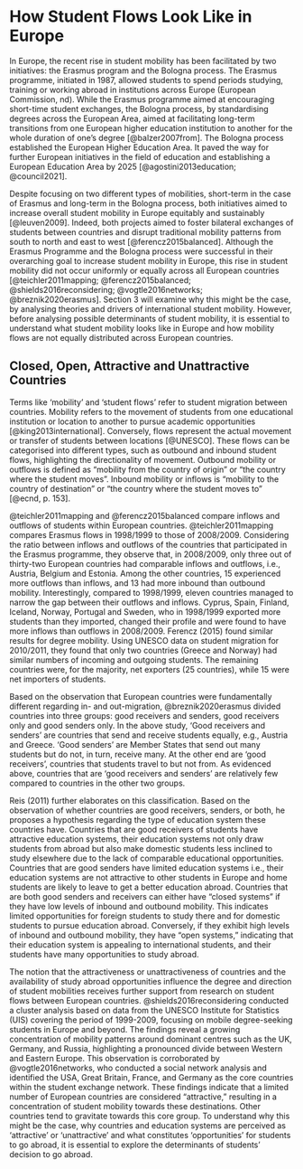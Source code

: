 # How Student Flows Look Like in Europe {#sec:flows}

In Europe, the recent rise in student mobility has been facilitated by two initiatives: the Erasmus program and the Bologna process. The Erasmus programme, initiated in 1987, allowed students to spend periods studying, training or working abroad in institutions across Europe (European Commission, nd). While the Erasmus programme aimed at encouraging short-time student exchanges, the Bologna process, by standardising degrees across the European Area, aimed at facilitating long-term transitions from one European higher education institution to another for the whole duration of one’s degree [@balzer2007from].  The Bologna process established the European Higher Education Area. It paved the way for further European initiatives in the field of education and establishing a European Education Area by 2025 [@agostini2013education; @council2021].

Despite focusing on two different types of mobilities, short-term in the case of Erasmus and long-term in the Bologna process, both initiatives aimed to increase overall student mobility in Europe equitably and sustainably [@leuven2009]. Indeed, both projects aimed to foster bilateral exchanges of students between countries and disrupt traditional mobility patterns from south to north and east to west [@ferencz2015balanced]. Although the Erasmus Programme and the Bologna process were successful in their overarching goal to increase student mobility in Europe, this rise in student mobility did not occur uniformly or equally across all European countries [@teichler2011mapping; @ferencz2015balanced; @shields2016reconsidering; @vogtle2016networks; @breznik2020erasmus]. Section 3 will examine why this might be the case, by analysing theories and drivers of international student mobility. However, before analysing possible determinants of student mobility, it is essential to understand what student mobility looks like in Europe and how mobility flows are not equally distributed across European countries.

## Closed, Open, Attractive and Unattractive Countries

Terms like ‘mobility’ and ‘student flows’ refer to student migration between countries. Mobility refers to the movement of students from one educational institution or location to another to pursue academic opportunities [@king2013international]. Conversely, flows represent the actual movement or transfer of students between locations [@UNESCO]. These flows can be categorised into different types, such as outbound and inbound student flows, highlighting the directionality of movement. Outbound mobility or outflows is defined as “mobility from the country of origin” or “the country where the student moves”. Inbound mobility or inflows is “mobility to the country of destination” or “the country where the student moves to” [@ecnd, p. 153].

@teichler2011mapping and @ferencz2015balanced compare inflows and outflows of students within European countries. @teichler2011mapping compares Erasmus flows in 1998/1999 to those of 2008/2009. Considering the ratio between inflows and outflows of the countries that participated in the Erasmus programme, they observe that, in 2008/2009, only three out of thirty-two European countries had comparable inflows and outflows, i.e., Austria, Belgium and Estonia. Among the other countries, 15 experienced more outflows than inflows, and 13 had more inbound than outbound mobility. Interestingly, compared to 1998/1999, eleven countries managed to narrow the gap between their outflows and inflows. Cyprus, Spain, Finland, Iceland, Norway, Portugal and Sweden, who in 1998/1999 exported more students than they imported, changed their profile and were found to have more inflows than outflows in 2008/2009. Ferencz (2015) found similar results for degree mobility. Using UNESCO data on student migration for 2010/2011, they found that only two countries (Greece and Norway) had similar numbers of incoming and outgoing students. The remaining countries were, for the majority, net exporters (25 countries), while 15 were net importers of students. 

Based on the observation that European countries were fundamentally different regarding in- and out-migration, @breznik2020erasmus divided countries into three groups: good receivers and senders, good receivers only and good senders only. In the above study, ‘Good receivers and senders’ are countries that send and receive students equally, e.g., Austria and Greece. ‘Good senders’ are Member States that send out many students but do not, in turn, receive many. At the other end are ‘good receivers’, countries that students travel to but not from. As evidenced above, countries that are ‘good receivers and senders’ are relatively few compared to countries in the other two groups. 

<!--TODO: Reis-->

Reis (2011) further elaborates on this classification. Based on the observation of whether countries are good receivers, senders, or both, he proposes a hypothesis regarding the type of education system these countries have. Countries that are good receivers of students have attractive education systems, their education systems not only draw students from abroad but also make domestic students less inclined to study elsewhere due to the lack of comparable educational opportunities. Countries that are good senders have limited education systems i.e., their education systems are not attractive to other students in Europe and home students are likely to leave to get a better education abroad. Countries that are both good senders and receivers can either have "closed systems" if they have low levels of inbound and outbound mobility. This indicates limited opportunities for foreign students to study there and for domestic students to pursue education abroad. Conversely, if they exhibit high levels of inbound and outbound mobility, they have "open systems," indicating that their education system is appealing to international students, and their students have many opportunities to study abroad. 

The notion that the attractiveness or unattractiveness of countries and the availability of study abroad opportunities influence the degree and direction of student mobilities receives further support from research on student flows between European countries. @shields2016reconsidering conducted a cluster analysis based on data from the UNESCO Institute for Statistics (UIS) covering the period of 1999-2009, focusing on mobile degree-seeking students in Europe and beyond. The findings reveal a growing concentration of mobility patterns around dominant centres such as the UK, Germany, and Russia, highlighting a pronounced divide between Western and Eastern Europe. This observation is corroborated by @vogtle2016networks, who conducted a social network analysis and identified the USA, Great Britain, France, and Germany as the core countries within the student exchange network. These findings indicate that a limited number of European countries are considered "attractive," resulting in a concentration of student mobility towards these destinations. Other countries tend to gravitate towards this core group. To understand why this might be the case, why countries and education systems are perceived as 'attractive’ or ‘unattractive’ and what constitutes ‘opportunities’ for students to go abroad, it is essential to explore the determinants of students’ decision to go abroad. 
